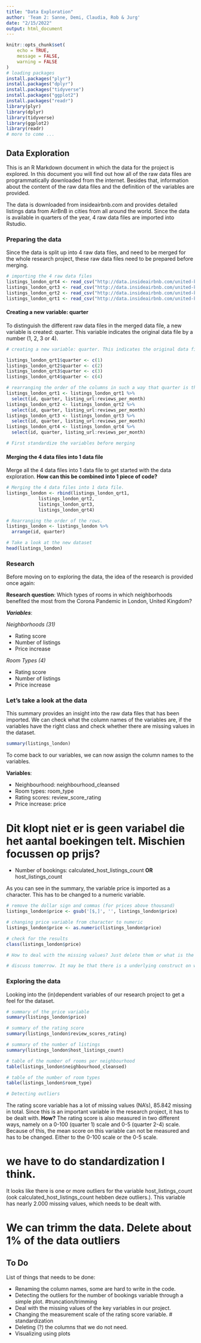 ```yaml
---
title: "Data Exploration"
author: 'Team 2: Sanne, Demi, Claudia, Rob & Jurg'
date: "2/15/2022"
output: html_document
---
```


```r
knitr::opts_chunk$set(
	echo = TRUE,
	message = FALSE,
	warning = FALSE
)
# loading packages
install.packages("plyr")
install.packages("dplyr")
install.packages("tidyverse")
install.packages("ggplot2")
install.packages("readr")
library(plyr)
library(dplyr)
library(tidyverse)
library(ggplot2)
library(readr)
# more to come ...
```

## Data Exploration

This is an R Markdown document in which the data for the project is explored. In this document you will find out how all of the raw data files are programmatically downloaded from the internet. Besides that, information about the content of the raw data files and the definition of the variables are provided. 

The data is downloaded from insideairbnb.com and provides detailed listings data from AirBnB in cities from all around the world. Since the data is available in quarters of the year, 4 raw data files are imported into Rstudio. 

### Preparing the data
Since the data is split up into 4 raw data files, and need to be merged for the whole research project, these raw data files need to be prepared before merging.

```r
# importing the 4 raw data files
listings_london_qrt4 <- read_csv("http://data.insideairbnb.com/united-kingdom/england/london/2021-12-07/data/listings.csv.gz")
listings_london_qrt3 <- read_csv("http://data.insideairbnb.com/united-kingdom/england/london/2021-09-09/data/listings.csv.gz")
listings_london_qrt2 <- read_csv("http://data.insideairbnb.com/united-kingdom/england/london/2021-06-07/data/listings.csv.gz")
listings_london_qrt1 <- read_csv("http://data.insideairbnb.com/united-kingdom/england/london/2021-03-05/data/listings.csv.gz")

```

#### Creating a new variable: quarter
To distinguish the different raw data files in the merged data file, a new variable is created: quarter. This variable indicates the original data file by a number (1, 2, 3 or 4).  

```r
# creating a new variable: quarter. This indicates the original data file (1, 2, 3, 4)

listings_london_qrt1$quarter <- c(1)
listings_london_qrt2$quarter <- c(2)
listings_london_qrt3$quarter <- c(3)
listings_london_qrt4$quarter <- c(4)

# rearranging the order of the columns in such a way that quarter is the second column
listings_london_qrt1 <- listings_london_qrt1 %>% 
  select(id, quarter, listing_url:reviews_per_month)
listings_london_qrt2 <- listings_london_qrt2 %>% 
  select(id, quarter, listing_url:reviews_per_month)
listings_london_qrt3 <- listings_london_qrt3 %>% 
  select(id, quarter, listing_url:reviews_per_month)
listings_london_qrt4 <- listings_london_qrt4 %>% 
  select(id, quarter, listing_url:reviews_per_month)

```


```r
# First standardize the variables before merging


```

#### Merging the 4 data files into 1 data file
Merge all the 4 data files into 1 data file to get started with the data exploration.
**How can this be combined into 1 piece of code?**

```r
# Merging the 4 data files into 1 data file.
listings_london <- rbind(listings_london_qrt1,
            listings_london_qrt2,
            listings_london_qrt3,
            listings_london_qrt4)
```

```r
# Rearranging the order of the rows. 
listings_london <- listings_london %>% 
  arrange(id, quarter)

# Take a look at the new dataset
head(listings_london)
```

### Research

Before moving on to exploring the data, the idea of the research is provided once again: 

**Research question**: Which types of rooms in which neighborhoods benefited the most from the Corona Pandemic in London, United Kingdom?

***Variables***:

*Neighborhoods (31)*

- Rating score
- Number of listings
- Price increase

*Room Types (4)*

- Rating score
- Number of listings
- Price increase

### Let's take a look at the data

This summary provides an insight into the raw data files that has been imported. We can check what the column names of the variables are, if the variables have the right class and check whether there are missing values in the dataset. 

```r
summary(listings_london)
```

To come back to our variables, we can now assign the column names to the variables.

**Variables**:

- Neighbourhood:      neighbourhood_cleansed
- Room types:         room_type
- Rating scores:      review_score_rating
- Price increase:     price

# Dit klopt niet er is geen variabel die het aantal boekingen telt. Mischien focussen op prijs?
- Number of bookings: calculated_host_listings_count
                      **OR** host_listings_count

As you can see in the summary, the variable price is imported as a character. This has to be changed to a numeric variable.

```r
# remove the dollar sign and commas (for prices above thousand)
listings_london$price <- gsub('[$,]', '', listings_london$price)

# changing price variable from character to numeric
listings_london$price <- as.numeric(listings_london$price)

# check for the results
class(listings_london$price)
```

```r
# How to deal with the missing values? Just delete them or what is the idea?

# discuss tomorrow. It may be that there is a underlying construct on why people did not made a review. So I would not delete them. 

```

### Exploring the data

Looking into the (in)dependent variables of our research project to get a feel for the dataset.

```r
# summary of the price variable
summary(listings_london$price)

# summary of the rating score
summary(listings_london$review_scores_rating)

# summary of the number of listings
summary(listings_london$host_listings_count)

# table of the number of rooms per neighbourhood
table(listings_london$neighbourhood_cleansed)

# table of the number of room types
table(listings_london$room_type)
```

```r
# Detecting outliers
```


The rating score variable has a lot of missing values (NA's), 85.842 missing in total. Since this is an important variable in the research project, it has to be dealt with. **How?**
The rating score is also measured in two different ways, namely on a 0-100 (quarter 1) scale and 0-5 (quarter 2-4) scale. Because of this, the mean score on this variable can not be measured and has to be changed. Either to the 0-100 scale or the 0-5 scale. 

# we have to do standardization I think. 

It looks like there is one or more outliers for the variable host_listings_count (ook calculated_host_listings_count hebben deze outliers.). This variable has nearly 2.000 missing values, which needs to be dealt with.

# We can trimm the data. Delete about 1% of the data outliers

## To Do

List of things that needs to be done:

- Renaming the column names, some are hard to write in the code.
- Detecting the outliers for the number of bookings variable through a simple plot. #truncation/trimming
- Deal with the missing values of the key variables in our project.
- Changing the measurement scale of the rating score variable. # standardization
- Deleting (?) the columns that we do not need.
- Visualizing using plots
